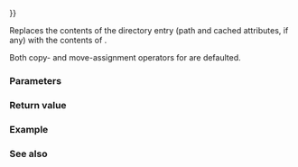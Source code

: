 {{cpp/filesystem/directory_entry/title|operator{{=}}}}
{{cpp/filesystem/directory_entry/navbar}}
{{dcl begin}}
{{dcl | since=c++17 | num=1 | 1=
directory_entry&amp; operator=( const directory_entry&amp; other ) = default;
}}
{{dcl | since=c++17 | num=2 | 1=
directory_entry&amp; operator=( directory_entry&amp;&amp; other ) noexcept = default;
}}
{{dcl end}}

Replaces the contents of the directory entry (path and cached attributes, if any) with the contents of {{tt|other}}.

Both copy- and move-assignment operators for {{tt|directory_entry}} are defaulted.

===Parameters===
{{par begin}}
{{par | other | other {{tt|directory_entry}} }}
{{par end}}

===Return value===
{{c|*this}}

===Example===
{{example}}

===See also===
{{dsc begin}}
{{dsc inc | cpp/filesystem/directory_entry/dsc assign}}
{{dsc end}}

{{langlinks|de|es|fr|it|ja|pt|ru|zh}}